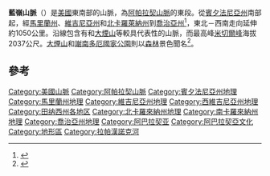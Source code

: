 {{Infobox mountain range
|name=藍嶺山脈
|other_name=Blue Ridge Mountains
|photo=Rainy Blue Ridge-27527.jpg
|photo_size=
|photo_caption=在[[米切爾峰|米切爾峰]]附近的[[藍嶺山行車通道|藍嶺山行車通道]]观看藍嶺山脈
|country=美国
|state=[[喬治亞州|喬治亞州]]|state1=[[北卡罗来纳州|北卡罗来纳州]]|state2=[[田纳西州|田纳西州]]|state3=[[弗吉尼亚州|弗吉尼亚州]]|state4=[[马里兰州|马里兰州]]|state5=[[宾夕法尼亚州|宾夕法尼亚州]]|state6=[[南卡罗来纳州|南卡罗来纳州]]|state7=[[西弗吉尼亚州|西弗吉尼亚州]]
| parent=[[阿帕拉契山脈|阿帕拉契山脈]]
|highest=[[米切爾峰|米切爾峰]]
|elevation_ft=6684
|coordinates={{Coord|35|45|53|N|82|15|55|W|region:US|display=it}}
|geology=[[花崗岩|花崗岩]] | geology1=[[片麻岩|片麻岩]] | geology2=[[石灰岩|石灰岩]]
|period= 
| orogeny={{le|格伦维尔造山运动|Grenville orogeny}}
|area_mi2= | length_mi= | width_mi=
|length_orientation= | width_orientation=
|map_image=Appalachian_map.svg
|map_caption=[[阿帕拉契山脈|阿帕拉契山脈]]分佈圖，其中部浅藍色者即為藍嶺山脈
}}
'''藍嶺山脈'''（{{lang-en|Blue Ridge Mountains}}）是[[美國|美國]]東南部的山脈，為[[阿帕拉契山脈|阿帕拉契山脈]]的東段。從[[賓夕法尼亞州|賓夕法尼亞州]]南部起，經[[馬里蘭州|馬里蘭州]]、[[維吉尼亞州|維吉尼亞州]]和[[北卡羅萊納州|北卡羅萊納州]]到[[喬治亞州|喬治亞州]]<ref name="USGS-Geographical Names Information System">{{cite web |title=Blue Ridge |publisher=U.S. Geological Survey |url=https://geonames.usgs.gov/apex/f?p=138:3:0::NO::P3_FID%2CP3_TITLE:1023842%2CBlue+Ridge |accessdate=December 19, 2018 |archive-date=2019-12-24 |archive-url=https://web.archive.org/web/20191224043255/https://geonames.usgs.gov/apex/f?p=138:3:0::NO::P3_FID%2CP3_TITLE:1023842%2CBlue+Ridge |dead-url=no }}</ref>，東北－西南走向延伸約1050公里。沿線包含有{{link-en|布拉許山脈 (北卡羅萊納州)|Brushy Mountains (North Carolina)|布拉許山}}和[[大煙山|大煙山]]等較具代表性的山脈，而最高峰[[米切爾峰|米切爾峰]]海拔2037公尺。[[大煙山國家公園|大煙山]]和[[謝南多厄國家公園|謝南多厄國家公園]]則以[[森林|森林]]景色聞名<ref name="USGS-Water">{{cite web |title=Physiographic divisions of the conterminous U. S. |publisher=U.S. Geological Survey |url=http://water.usgs.gov/GIS/metadata/usgswrd/XML/physio.xml |accessdate=December 6, 2007 |archive-date=2007-12-05 |archive-url=https://web.archive.org/web/20071205095639/http://water.usgs.gov/GIS/metadata/usgswrd/XML/physio.xml |dead-url=no }}</ref>。

== 參考 ==
{{reflist}}

{{normdaten}}

{{DEFAULTSORT:Blue Ridge Mountains}}
[[Category:美國山脈|Category:美國山脈]]
[[Category:阿帕拉契山脈|Category:阿帕拉契山脈]]
[[Category:賓夕法尼亞州地理|Category:賓夕法尼亞州地理]]
[[Category:馬里蘭州地理|Category:馬里蘭州地理]]
[[Category:維吉尼亞州地理|Category:維吉尼亞州地理]]
[[Category:西維吉尼亞州地理|Category:西維吉尼亞州地理]]
[[Category:田纳西州各地区|Category:田纳西州各地区]]
[[Category:北卡羅來納州地理|Category:北卡羅來納州地理]]
[[Category:南卡羅來納州地理|Category:南卡羅來納州地理]]
[[Category:喬治亞州地理|Category:喬治亞州地理]]
[[Category:阿巴拉契亚|Category:阿巴拉契亚]]
[[Category:阿巴拉契亞文化|Category:阿巴拉契亞文化]]
[[Category:地形區|Category:地形區]]
[[Category:拉帕漢諾克河|Category:拉帕漢諾克河]]

{{US-geo-stub}}